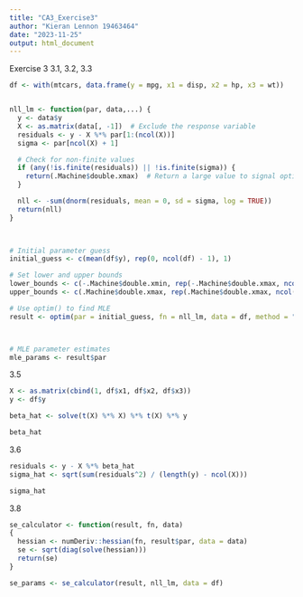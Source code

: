 ```yaml
---
title: "CA3_Exercise3"
author: "Kieran Lennon 19463464"
date: "2023-11-25"
output: html_document
---
```


Exercise 3
3.1, 3.2, 3.3
```r
df <- with(mtcars, data.frame(y = mpg, x1 = disp, x2 = hp, x3 = wt))


nll_lm <- function(par, data,...) {
  y <- data$y
  X <- as.matrix(data[, -1])  # Exclude the response variable
  residuals <- y - X %*% par[1:(ncol(X))]
  sigma <- par[ncol(X) + 1]

  # Check for non-finite values
  if (any(!is.finite(residuals)) || !is.finite(sigma)) {
    return(.Machine$double.xmax)  # Return a large value to signal optimization failure
  }

  nll <- -sum(dnorm(residuals, mean = 0, sd = sigma, log = TRUE))
  return(nll)
}
    


# Initial parameter guess
initial_guess <- c(mean(df$y), rep(0, ncol(df) - 1), 1)

# Set lower and upper bounds
lower_bounds <- c(-.Machine$double.xmin, rep(-.Machine$double.xmax, ncol(df) - 1), 0)
upper_bounds <- c(.Machine$double.xmax, rep(.Machine$double.xmax, ncol(df) - 1), .Machine$double.xmax)

# Use optim() to find MLE
result <- optim(par = initial_guess, fn = nll_lm, data = df, method = "L-BFGS-B", lower = lower_bounds, upper = upper_bounds)



# MLE parameter estimates
mle_params <- result$par

```



3.5
```r

X <- as.matrix(cbind(1, df$x1, df$x2, df$x3))
y <- df$y

beta_hat <- solve(t(X) %*% X) %*% t(X) %*% y

beta_hat


```

3.6
```r

residuals <- y - X %*% beta_hat
sigma_hat <- sqrt(sum(residuals^2) / (length(y) - ncol(X)))

sigma_hat


```
3.8
```r

se_calculator <- function(result, fn, data) 
{
  hessian <- numDeriv::hessian(fn, result$par, data = data)
  se <- sqrt(diag(solve(hessian)))
  return(se)
}

se_params <- se_calculator(result, nll_lm, data = df)

```